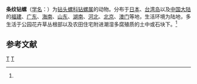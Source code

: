 {{Speciesbox
| image = 
| genus = Opeas
| species = striatussum
| authority = (Gredler, 1882)<ref name='id11003'>{{cite web| url =http://www.bioinfo.cn/db05/BjdwSpecies.php?action=view&id=11003| title =条纹钻螺| work =《中国动物物种编目数据库》| publisher =中国科学院微生物研究所| author =中国科学院动物研究所| accessdate =2009-04-28| deadurl =yes| archiveurl =https://web.archive.org/web/20160305073822/http://www.bioinfo.cn/db05/BjdwSpecies.php?action=view&id=11003| archivedate =2016-03-05}}</ref>
}}

'''条纹钻螺'''（[[学名|学名]]：{{lang|la|''Opeas striatussum''}}）为[[钻头螺科|钻头螺科]][[钻螺属|钻螺属]]的动物。分布于[[日本|日本]]、[[台湾岛|台湾岛]]以及[[中国大陆|中国大陆]]的[[福建|福建]]、[[广东|广东]]、[[海南|海南]]、[[山东|山东]]、[[湖南|湖南]]、[[河北|河北]]、[[北京|北京]]、[[澳门|澳门]]等地，生活环境为陆地，多生活于公园花卉草丛根部以及农田住宅附进潮湿多腐殖质的土中或石块下。<ref name='id11003'/>

== 参考文献 ==
{{reflist}}

{{taxonbar}}

[[Category:1882年描述的动物|T]]
[[Category:钻螺属|T]]


{{软体动物小作品}}